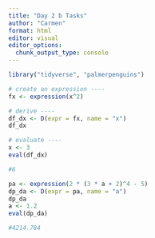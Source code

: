 ```yaml
---
title: "Day 2 b Tasks"
author: "Carmen"
format: html
editor: visual
editor_options: 
  chunk_output_type: console
---
```


```r
library("tidyverse", "palmerpenguins")
```

```r
# create an expression ----
fx <- expression(x^2)

# derive ----
df_dx <- D(expr = fx, name = "x")
df_dx

# evaluate ----
x <- 3
eval(df_dx)

#6
```

```r
pa <- expression(2 * (3 * a + 2)^4 - 5)
dp_da <- D(expr = pa, name = "a")
dp_da
a <- 1.2
eval(dp_da)

#4214.784
```

